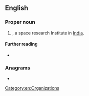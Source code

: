 ==English==
{{wikipedia}}
===Proper noun===
{{en-proper noun}}

# {{initialism of|[[Indian]] [[space|Space]] [[research|Research]] [[organisation|Organisation]]|lang=en|nodot=1}}, a space research Institute in [[India]].

====Further reading====
* {{pedialite}}

===Anagrams===
* {{anagrams|en|a=iors|RIOs|ROIs|Rios|Riso|rios|sori}}

[[Category:en:Organizations]]